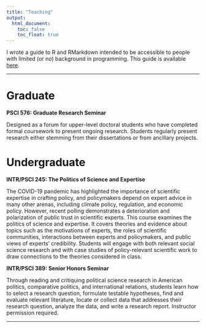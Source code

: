 ```yaml
---
title: "Teaching"
output:
  html_document:
    toc: false
    toc_float: true
---
```


I wrote a guide to R and RMarkdown intended to be accessible to people with limited (or no) background in programming. This guide is available [here](https://www.dropbox.com/sh/awup039cmngaqsb/AACutnJHvHOhDWvUNypbvpf5a?dl=0).

---

# Graduate

**PSCI 576: Graduate Research Seminar**

Designed as a forum for upper-level doctoral students who have completed formal coursework to present ongoing research. Students regularly present research either stemming from their dissertations or from ancillary projects.

# Undergraduate

**INTR/PSCI 245: The Politics of Science and Expertise**

The COVID-19 pandemic has highlighted the importance of scientific expertise in crafting policy, and policymakers depend on expert advice in many other arenas, including climate policy, regulation, and economic policy. However, recent polling demonstrates a deterioration and polarization of public trust in scientific experts. This course examines the politics of science and expertise. It covers theories and evidence about topics such as the motivations of experts, the roles of scientific communities, interactions between experts and policymakers, and public views of experts’ credibility. Students will engage with both relevant social science research and with case studies of policy-relevant scientific work to draw connections to the theories considered in class.

**INTR/PSCI 389: Senior Honors Seminar**

Through reading and critiquing political science research in American politics, comparative politics, and international relations, students learn how to select a research question, formulate testable hypotheses, find and evaluate relevant literature, locate or collect data that addresses their research question, analyze the data, and write a research report. Instructor permission required.

---
